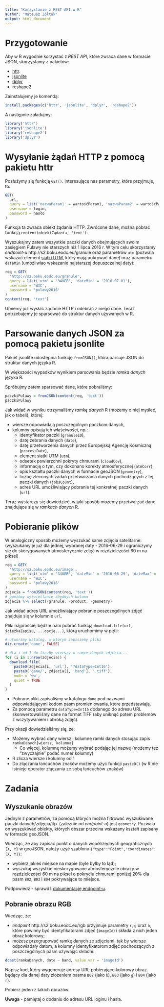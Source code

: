 ```yaml
---
title: "Korzystanie z REST API w R"
author: "Mateusz Zółtak"
output: html_document
---
```


# Przygotowanie

Aby w R wygodnie korzystać z *REST API*, które zwraca dane w formacie JSON, skorzystamy z pakietów:

* [httr](https://github.com/hadley/httr).
* [jsonlite](https://github.com/jeroenooms/jsonlite)
* [dplyr](https://github.com/hadley/dplyr)
* reshape2

Zainstalujemy je komendą:

```r
install.packages(c('httr', 'jsonlite', 'dplyr', 'reshape2'))
```

A następnie załadujmy:

```r
library('httr')
library('jsonlite')
library('reshape2')
library('dplyr')
```

# Wysyłanie żądań HTTP z pomocą pakietu httr

Posłużymy się funkcją `GET()`. Interesujące nas parametry, które przyjmuje, to:

```r
GET(
  url, 
  query = list('nazwaParam1' = wartośćParam1, 'nazwaParam2' = wartośćParam2), 
  username = login, 
  password = hasło
)
```

Funkcja ta zwraca obiekt żądania HTTP. Zwrócone dane, można pobrać funkcją `content(obiektŻądania, 'text')`.

Wyszukajmy zatem wszystkie paczki danych obejmujących swoim zasięgiem Puławy nie starszych niż 1 lipca 2016 r.
W tym celu skorzystamy *endpoint-u* http://s2.boku.eodc.eu/granule oraz parametrów `utm` (pozwala wskazać element [siatki UTM](https://pl.wikipedia.org/wiki/Uk%C5%82ad_UTM), który mają pokrywać dane) oraz parametru `dateMin` (umożliwiao wskazanie najstarszej dopuszczalnej daty):

```r
req = GET(
  'http://s2.boku.eodc.eu/granule', 
  query = list('utm' = '34UEB', 'dateMin' = '2016-07-01'),
  username = 'WIC',
  password = 'pulawy2016'
)
content(req, 'text')
```

Umiemy już wysłać żądanie HTTP i odebrać z niego dane. Teraz potrzebujemy je sparsować do struktur danych używanych w R.

# Parsowanie danych JSON za pomocą pakietu jsonlite

Pakiet jsonlite udostępnia funkcję `fromJSON()`, która parsuje JSON do struktur danych języka R.

W większości wypadków wynikiem parsowania będzie *ramka danych* języka R.

Spróbujmy zatem sparsować dane, które pobraliśmy:

```r
paczkiPulawy = fromJSON(content(req, 'text'))
paczkiPulawy
```

Jak widać w wyniku otrzymaliśmy *ramkę danych* R (możemy o niej myśleć, jak o tabeli), której:

* wiersze odpowiadają poszczególnym paczkom danych, 
* kolumny opisują ich właściwości, np.: 
    * identyfikator paczki (`granuleID`), 
    * datę zebrania danych (`date`), 
    * datę przetworzenia danych przez Europejską Agencję Kosmiczną (`processDate`), 
    * element siatki UTM (`utm`), 
    * odsetek powierzchni pokryty chmurami (`cloudCov`), 
    * informację o tym, czy dokonano korekty atmosferycznej (`atmCorr`),
    * opis kształtu paczki danych w formacie geoJSON (`geometry`),
    * liczbę zleconych zadań przetwarzania danych pochodzących z tej paczki danych (`jobsCount`),
    * adres URL umożliwiający pobranie tej konkretnej paczki danych (`url`).

Teraz wystarczy się dowiedzieć, w jaki sposób możemy przetwarzać dane znajdujące się w *ramkach danych* R.

# Pobieranie plików

W analogiczny sposób możemy wyszukać same zdjęcia satelitarne:
(wyszukamy je już dla jednej, wybranej daty - 2016-06-29 i ograniczymy się do skorygowanych atmosferycznie zdjęć w rozdzielczości 60 m na piksel)

```r
req = GET(
  'http://s2.boku.eodc.eu/image', 
  query = list('utm' = '34UEB', 'dateMin' = '2016-06-29', 'dateMax' = '2016-06-29', 'resolution' = 60, 'atmCorr' = 1),
  username = 'WIC',
  password = 'pulawy2016'
)
zdjecia = fromJSON(content(req, 'text'))
# pomińmy wyświetlanie zbędnych kolumn
zdjecia %>% select(-granule, -product, -geometry)
```

Jak widać adres URL umożliwiający pobranie poszczególnych zdjęć znajduje się w kolumnie `url`.

Pliki najprościej będzie nam pobrać funkcją `download.file(url, ścieżkaZapisu, ...opcje...)`, którą uruchomimy w pętli:

```r
# utworzmy katalog, w którym zapiszemy pliki
dir.create('dane', FALSE)

# dla i od 1 do liczby wierszy w ramce danych zdjecia...
for (i in 1:nrow(zdjecia)) {
  download.file(
    paste0(zdjecia[i, 'url'], '?dataType=Int16'),
    paste0('dane/', zdjecia[i, 'band'], '.tiff'),
    mode = 'wb', 
    quiet = TRUE
  )
}
```

* Pobrane pliki zapisaliśmy w katalogu `dane` pod nazwami odpowiadającymi kodom pasm promieniowania, ktore przedstawiają.
* Za pomocą parametru `dataType=Int16` dodanego do adresu URL skonwertowaliśmy dane na format TIFF (aby uniknąć potem problemów z wczytywaniem i obróką zdjęć).

Przy okazji dowiedzieliśmy się, że:

* Możemy wybrać dany wiersz i kolumnę ramki danych stosując zapis `ramkaDanych[wiersz, kolumna]`
    * Co więcej, kolumnę możemy wybrać podając jej nazwę (możemy też "zwyczajnie" podać numer kolumny)
* R zlicza wiersze i kolumny od 1
* Do złączania łańcuchów znaków możemy użyć funkcji `paste0()` (w R nie istnieje operator złączania ze sobą łańcuchów znaków)

# Zadania

## Wyszukanie obrazów

Jednym z parametrów, za pomocą których można filtrować wyszukiwane paczki danych/zdjęcia/itp. (zależnie od *endpoint-u*) jest `geometry`. Pozwala on wyszukiwać obiekty, których obszar przecina wskazany kształt zapisany w formacie geoJSON.

Wiedząc, że aby zapisać punkt o danych współrzędnych geograficznych `{X, Y}` w geoJSON, należy użyć szablonu `{"type":"Point","coordinates":[X, Y]}`:

* wybierz jakieś miejsce na mapie (byle byłby to ląd);
* wyszukaj wszystkie nieskorygowane atmosferycznie obrazy w rozdzielczości 60 m na piksel o pokryciu chmurami poniżej 20% dla pasm `B02`, `B03` i `B04` pokrywające to miejsce.

Podpowiedź - sprawdź [dokumentację endpoint-u](http://s2.boku.eodc.eu/wiki/#!image.md).

## Pobranie obrazu RGB

Wiedząc, że:

* *endpoint* http://s2.boku.eodc.eu/rgb przyjmuje parametry `r`, `g` oraz `b`, które powinny być identyfikatorami zdjęć (`imageId`) i składa z nich jeden obraz kolorowy;
* możesz przegrupować ramkę danych ze zdjęciami, tak by wiersze odpowiadały datom, a kolumny identyfikatorom zdjęć pochodzących z poszczególnych pasm używając składni:
```r
dcast(ramkaDanych, date ~ band, value.var = 'imageId')
```

Napisz kod, który wygeneruje adresy URL pobierające kolorowy obraz będący dla danej daty złożeniem pasma `B02` (jako `b`), `B03` (jako `g`) i `B04` (jako `r`).

Pobierz jeden z takich obrazów.

**Uwaga** - pamiętaj o dodaniu do adresu URL loginu i hasła.
